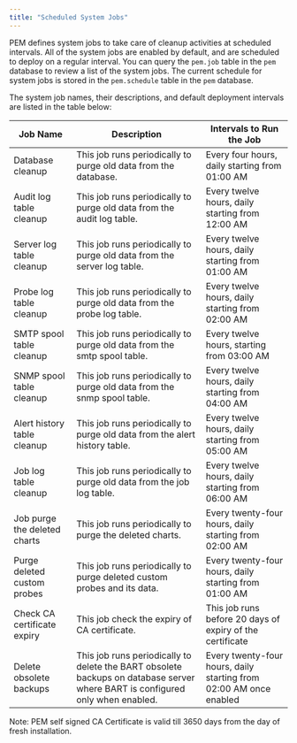 ```yaml
---
title: "Scheduled System Jobs"
---
```


<div id="pem_scheduled_system_jobs" class="registered_link"></div>

PEM defines system jobs to take care of cleanup activities at scheduled intervals. All of the system jobs are enabled by default, and are scheduled to deploy on a regular interval. You can query the `pem.job` table in the `pem` database to review a list of the system jobs. The current schedule for system jobs is stored in the `pem.schedule` table in the `pem` database.

The system job names, their descriptions, and default deployment intervals are listed in the table below:

| **Job Name**                 | **Description**                                                                                                               | **Intervals to Run the Job**                                       |
| ---------------------------- | ----------------------------------------------------------------------------------------------------------------------------- | ------------------------------------------------------------------ |
| Database cleanup             | This job runs periodically to purge old data from the database.                                                               | Every four hours, daily starting from 01:00 AM                     |
| Audit log table cleanup      | This job runs periodically to purge old data from the audit log table.                                                        | Every twelve hours, daily starting from 12:00 AM                   |
| Server log table cleanup     | This job runs periodically to purge old data from the server log table.                                                       | Every twelve hours, daily starting from 01:00 AM                   |
| Probe log table cleanup      | This job runs periodically to purge old data from the probe log table.                                                        | Every twelve hours, daily starting from 02:00 AM                   |
| SMTP spool table cleanup     | This job runs periodically to purge old data from the smtp spool table.                                                       | Every twelve hours, starting from 03:00 AM                         |
| SNMP spool table cleanup     | This job runs periodically to purge old data from the snmp spool table.                                                       | Every twelve hours, daily starting from 04:00 AM                   |
| Alert history table cleanup  | This job runs periodically to purge old data from the alert history table.                                                    | Every twelve hours, daily starting from 05:00 AM                   |
| Job log table cleanup        | This job runs periodically to purge old data from the job log table.                                                          | Every twelve hours, daily starting from 06:00 AM                   |
| Job purge the deleted charts | This job runs periodically to purge the deleted charts.                                                                       | Every twenty-four hours, daily starting from 02:00 AM              |
| Purge deleted custom probes  | This job runs periodically to purge deleted custom probes and its data.                                                       | Every twenty-four hours, daily starting from 01:00 AM              |
| Check CA certificate expiry  | This job check the expiry of CA certificate.                                                                                  | This job runs before 20 days of expiry of the certificate          |
| Delete obsolete backups      | This job runs periodically to delete the BART obsolete backups on database server where BART is configured only when enabled. | Every twenty-four hours, daily starting from 02:00 AM once enabled |

Note: PEM self signed CA Certificate is valid till 3650 days from the day of fresh installation.
